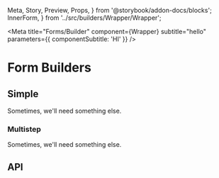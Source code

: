   Meta,
  Story,
  Preview,
  Props,
} from '@storybook/addon-docs/blocks';
  InnerForm,
} from '../src/builders/Wrapper/Wrapper';

<Meta
  title="Forms/Builder"
  component={Wrapper}
  subtitle="hello"
  parameters={{ componentSubtitle: 'HI' }}
/>

# Form Builders

## Simple

Sometimes, we'll need something else.

<Preview>
  <Story name="Simple">
    <Provider>
      <Form
        debug
        restart
        showPersistenceSnack
        initialErrors={{
          'preferences': {
            colour: 'Not a real colour',
          },
        }}
      >
        <Field name="firstName" type="text" />
        <Field name="preferences.colour" type="text" />
        <Field
          name="countries"
          type="autocomplete"
          options={countries}
        />
      </Form>
    </Provider>
  </Story>
</Preview>

### Multistep

Sometimes, we'll need something else.

<Preview>
  <Story name="Multistep">
    <Form>
      <Field name="firstName" type="text" />
    </Form>
  </Story>
</Preview>

## API

<Props of={InnerForm} />
